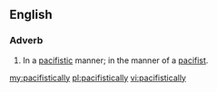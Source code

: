 ==English==

===Adverb===
{{en-adv}}
# In a [[pacifistic]] manner; in the manner of a [[pacifist]].

[[my:pacifistically]]
[[pl:pacifistically]]
[[vi:pacifistically]]